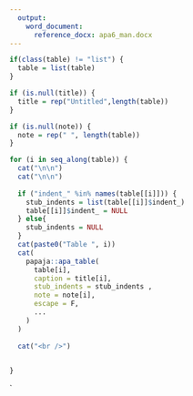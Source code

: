 ```yaml
---
  output:
    word_document:
      reference_docx: apa6_man.docx
---
```


```r
if(class(table) != "list") {
  table = list(table)
}

if (is.null(title)) {
  title = rep("Untitled",length(table))
}

if (is.null(note)) {
  note = rep(" ", length(table))
}

for (i in seq_along(table)) {
  cat("\n\n")
  cat("\n\n")
  
  if ("indent_" %in% names(table[[i]])) {
    stub_indents = list(table[[i]]$indent_)
    table[[i]]$indent_ = NULL
  } else{
    stub_indents = NULL
  }
  cat(paste0("Table ", i))
  cat(
    papaja::apa_table(
      table[i],
      caption = title[i],
      stub_indents = stub_indents ,
      note = note[i],
      escape = F,
      ...
    )
  )
  
  cat("<br />")
  

}
```

`

